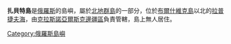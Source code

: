 '''扎貝特島'''是[[俄羅斯|俄羅斯]]的島嶼，屬於[[北地群島|北地群島]]的一部分，位於[[布爾什維克島|布爾什維克島]]以北的[[拉普捷夫海|拉普捷夫海]]，由[[克拉斯諾亞爾斯克邊疆區|克拉斯諾亞爾斯克邊疆區]]負責管轄，島上無人居住。

{{Russia-geo-stub}}
[[Category:俄羅斯島嶼|Category:俄羅斯島嶼]]